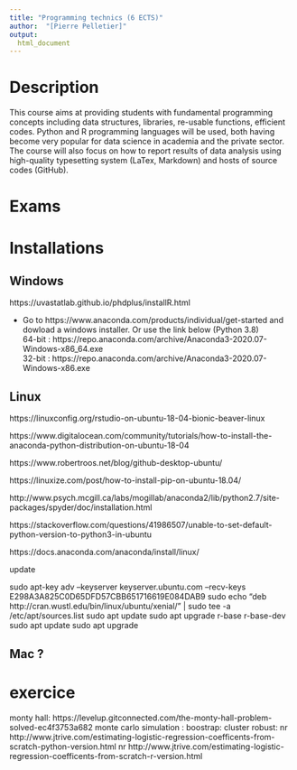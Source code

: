 ```yaml
---
title: "Programming technics (6 ECTS)"
author:  "[Pierre Pelletier]"
output:
  html_document
---
```


# Description

This course  aims at providing students with fundamental programming concepts including data structures, libraries, re-usable functions, efficient codes. 
Python and R programming languages will be used, both having become very popular for data science in academia and the private sector. The course will also focus on how to report results of data analysis using high-quality typesetting system (LaTex, Markdown) and hosts of source codes (GitHub).

# Exams




# Installations

## Windows

https://uvastatlab.github.io/phdplus/installR.html

- Go to https://www.anaconda.com/products/individual/get-started and dowload a windows installer. Or use the link below (Python 3.8)  
64-bit : https://repo.anaconda.com/archive/Anaconda3-2020.07-Windows-x86_64.exe  
32-bit : https://repo.anaconda.com/archive/Anaconda3-2020.07-Windows-x86.exe
  

## Linux
https://linuxconfig.org/rstudio-on-ubuntu-18-04-bionic-beaver-linux

https://www.digitalocean.com/community/tutorials/how-to-install-the-anaconda-python-distribution-on-ubuntu-18-04

https://www.robertroos.net/blog/github-desktop-ubuntu/

https://linuxize.com/post/how-to-install-pip-on-ubuntu-18.04/

http://www.psych.mcgill.ca/labs/mogillab/anaconda2/lib/python2.7/site-packages/spyder/doc/installation.html

https://stackoverflow.com/questions/41986507/unable-to-set-default-python-version-to-python3-in-ubuntu

https://docs.anaconda.com/anaconda/install/linux/


update

sudo apt-key adv --keyserver keyserver.ubuntu.com --recv-keys E298A3A825C0D65DFD57CBB651716619E084DAB9
sudo echo "deb http://cran.wustl.edu/bin/linux/ubuntu/xenial/" | sudo tee -a /etc/apt/sources.list
sudo apt update
sudo apt upgrade r-base r-base-dev
sudo apt update
sudo apt upgrade


## Mac ?


# exercice 
monty hall: https://levelup.gitconnected.com/the-monty-hall-problem-solved-ec4f3753a682
monte carlo simulation :
boostrap:
cluster robust:
nr http://www.jtrive.com/estimating-logistic-regression-coefficents-from-scratch-python-version.html
nr http://www.jtrive.com/estimating-logistic-regression-coefficents-from-scratch-r-version.html




